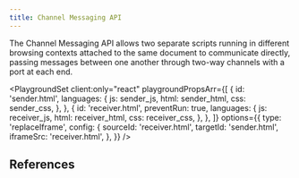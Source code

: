 ```yaml
---
title: Channel Messaging API
---
```



The Channel Messaging API allows two separate scripts running in different browsing contexts attached to the same document to communicate directly, passing messages between one another through two-way channels with a port at each end.

<PlaygroundSet
  client:only="react"
  playgroundPropsArr={[
    {
      id: 'sender.html',
      languages: {
        js: sender_js,
        html: sender_html,
        css: sender_css,
      },
    },
    {
      id: 'receiver.html',
      preventRun: true,
      languages: {
        js: receiver_js,
        html: receiver_html,
        css: receiver_css,
      },
    },
  ]}
  options={{
    type: 'replaceIframe',
    config: {
      sourceId: 'receiver.html',
      targetId: 'sender.html',
      iframeSrc: 'receiver.html',
    },
  }}
/>

## References

<LinkCard
  title="Channel Messaging API - Web APIs | MDN"
  href="https://developer.mozilla.org/en-US/docs/Web/API/Channel_Messaging_API"
  target="_blank"
/>
